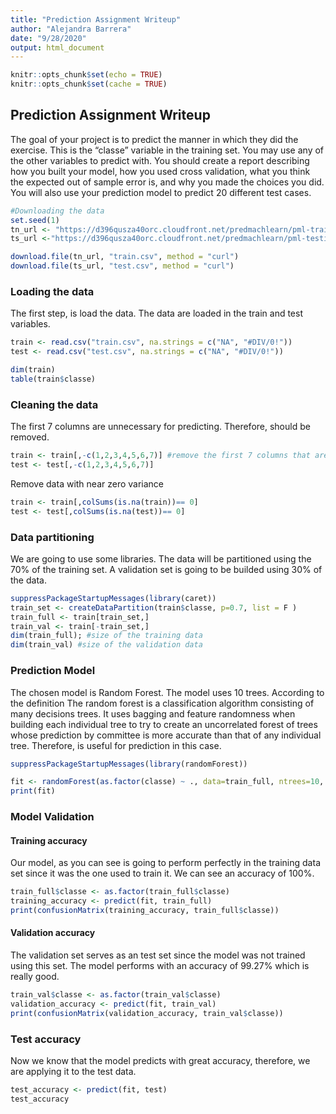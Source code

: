 ```yaml
---
title: "Prediction Assignment Writeup"
author: "Alejandra Barrera"
date: "9/28/2020"
output: html_document
---
```


```r
knitr::opts_chunk$set(echo = TRUE)
knitr::opts_chunk$set(cache = TRUE)
```

## Prediction Assignment Writeup

The goal of your project is to predict the manner in which they did the exercise. This is the "classe" variable in the training set. You may use any of the other variables to predict with. You should create a report describing how you built your model, how you used cross validation, what you think the expected out of sample error is, and why you made the choices you did. You will also use your prediction model to predict 20 different test cases.


```r
#Downloading the data
set.seed(1)
tn_url <- "https://d396qusza40orc.cloudfront.net/predmachlearn/pml-training.csv"
ts_url <-"https://d396qusza40orc.cloudfront.net/predmachlearn/pml-testing.csv"

download.file(tn_url, "train.csv", method = "curl")
download.file(ts_url, "test.csv", method = "curl")
```
### Loading the data 
The first step, is load the data. The data are loaded in the train and test variables. 

```r
train <- read.csv("train.csv", na.strings = c("NA", "#DIV/0!"))
test <- read.csv("test.csv", na.strings = c("NA", "#DIV/0!"))

dim(train)
table(train$classe)
```  
### Cleaning the data  

The first 7 columns are unnecessary for predicting. Therefore, should be removed.

```r
train <- train[,-c(1,2,3,4,5,6,7)] #remove the first 7 columns that are unnecessary
test <- test[,-c(1,2,3,4,5,6,7)]
```

Remove data with near zero variance
```r
train <- train[,colSums(is.na(train))== 0]
test <- test[,colSums(is.na(test))== 0]
```

### Data partitioning
We are going to use some libraries. The data will be partitioned using the 70% of the training set. A validation set is going to be builded using 30% of the data.  

```r
suppressPackageStartupMessages(library(caret))
train_set <- createDataPartition(train$classe, p=0.7, list = F )
train_full <- train[train_set,]
train_val <- train[-train_set,]
dim(train_full); #size of the training data
dim(train_val) #size of the validation data
```  

### Prediction Model
The chosen model is Random Forest. The model uses 10 trees. According to the definition The random forest is a classification algorithm consisting of many decisions trees. It uses bagging and feature randomness when building each individual tree to try to create an uncorrelated forest of trees whose prediction by committee is more accurate than that of any individual tree. Therefore, is useful for prediction in this case.

```r
suppressPackageStartupMessages(library(randomForest))

fit <- randomForest(as.factor(classe) ~ ., data=train_full, ntrees=10, importance = TRUE)
print(fit)
```

### Model Validation
#### Training accuracy
Our model, as you can see is going to perform perfectly in the training data set since it was the one used to train it. We can see an accuracy of 100%. 

```r
train_full$classe <- as.factor(train_full$classe)
training_accuracy <- predict(fit, train_full)
print(confusionMatrix(training_accuracy, train_full$classe))

```

#### Validation accuracy
The validation set serves as an test set since the model was not trained using this set. The model performs with an accuracy of 99.27% which is really good. 

```r
train_val$classe <- as.factor(train_val$classe)
validation_accuracy <- predict(fit, train_val)
print(confusionMatrix(validation_accuracy, train_val$classe))
```

### Test accuracy
Now we know that the model predicts with great accuracy, therefore, we are applying it to the test data. 

```r
test_accuracy <- predict(fit, test)
test_accuracy
```
